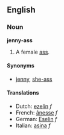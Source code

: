 ==English==
===Noun===
'''jenny-ass'''

#A female [[ass]].

====Synonyms====
*[[jenny]], [[she-ass]]

====Translations====
*Dutch: [[ezelin]] ''f''
*French: [[ânesse]] ''f''
*German: [[Eselin]] ''f''
*Italian: [[asina]] ''f''